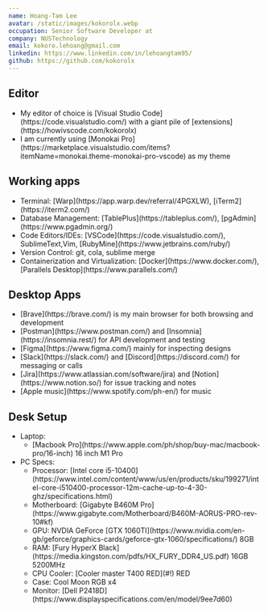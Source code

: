 ```yaml
---
name: Hoang-Tam Lee
avatar: /static/images/kokorolx.webp
occupation: Senior Software Developer at
company: NUSTechnology
email: kokoro.lehoang@gmail.com
linkedin: https://www.linkedin.com/in/lehoangtam95/
github: https://github.com/kokorolx
---
```


## Editor

<ul>
  <li>
    My editor of choice is [Visual Studio Code](https://code.visualstudio.com/) with a giant pile of
    [extensions](https://howivscode.com/kokorolx)
  </li>
  <li>
    I am currently using [Monokai
    Pro](https://marketplace.visualstudio.com/items?itemName=monokai.theme-monokai-pro-vscode) as my
    theme
  </li>
</ul>

## Working apps

<ul>
  <li>Terminal: [Warp](https://app.warp.dev/referral/4PGXLW), [iTerm2](https://iterm2.com/)</li>
  <li>
    Database Management: [TablePlus](https://tableplus.com/), [pgAdmin](https://www.pgadmin.org/)
  </li>
  <li>
    Code Editors/IDEs: [VSCode](https://code.visualstudio.com/), SublimeText,Vim,
    [RubyMine](https://www.jetbrains.com/ruby/)
  </li>
  <li>Version Control: git, cola, sublime merge</li>
  <li>
    Containerization and Virtualization: [Docker](https://www.docker.com/), [Parallels
    Desktop](https://www.parallels.com/)
  </li>
</ul>

## Desktop Apps

<ul>
  <li>[Brave](https://brave.com/) is my main browser for both browsing and development</li>
  <li>
    [Postman](https://www.postman.com/) and [Insomnia](https://insomnia.rest/) for API development
    and testing
  </li>
  <li>[Figma](https://www.figma.com/) mainly for inspecting designs</li>
  <li>[Slack](https://slack.com/) and [Discord](https://discord.com/) for messaging or calls</li>
  <li>
    [Jira](https://www.atlassian.com/software/jira) and [Notion](https://www.notion.so/) for issue
    tracking and notes
  </li>
  <li>[Apple music](https://www.spotify.com/ph-en/) for music</li>
</ul>

## Desk Setup

<ul>
  <li>
    Laptop:
    <ul>
      <li>
        [Macbook Pro](https://www.apple.com/ph/shop/buy-mac/macbook-pro/16-inch) 16 inch M1 Pro
      </li>
    </ul>
  </li>
  <li>
    PC Specs:
    <ul>
      <li>
        Processor: [Intel core
        i5-10400](https://www.intel.com/content/www/us/en/products/sku/199271/intel-core-i510400-processor-12m-cache-up-to-4-30-ghz/specifications.html)
      </li>
      <li>
        Motherboard: [Gigabyte B460M
        Pro](https://www.gigabyte.com/Motherboard/B460M-AORUS-PRO-rev-10#kf)
      </li>
      <li>
        GPU: NVDIA GeForce [GTX
        1060TI](https://www.nvidia.com/en-gb/geforce/graphics-cards/geforce-gtx-1060/specifications/)
        8GB
      </li>
      <li>
        RAM: [Fury HyperX Black](https://media.kingston.com/pdfs/HX_FURY_DDR4_US.pdf) 16GB 5200MHz
      </li>
      <li>CPU Cooler: [Cooler master T400 RED](#!) RED</li>
      <li>Case: Cool Moon RGB x4</li>
      <li>Monitor: [Dell P2418D](https://www.displayspecifications.com/en/model/9ee7d60)</li>
    </ul>
  </li>
</ul>
